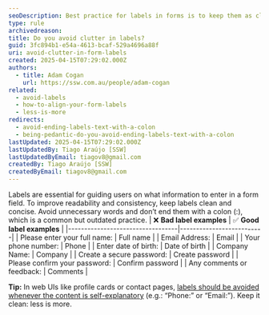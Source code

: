 ```yaml
---
seoDescription: Best practice for labels in forms is to keep them as clean and short as possible, and avoid ending with a colon.
type: rule
archivedreason:
title: Do you avoid clutter in labels?
guid: 3fc894b1-e54a-4613-bcaf-529a4696a88f
uri: avoid-clutter-in-form-labels
created: 2025-04-15T07:29:02.000Z
authors:
  - title: Adam Cogan
    url: https://ssw.com.au/people/adam-cogan
related:
  - avoid-labels
  - how-to-align-your-form-labels
  - less-is-more
redirects:
  - avoid-ending-labels-text-with-a-colon
  - being-pedantic-do-you-avoid-ending-labels-text-with-a-colon
lastUpdated: 2025-04-15T07:29:02.000Z
lastUpdatedBy: Tiago Araújo [SSW]
lastUpdatedByEmail: tiagov8@gmail.com
createdBy: Tiago Araújo [SSW]
createdByEmail: tiagov8@gmail.com
---
```


Labels are essential for guiding users on what information to enter in a form field. To improve readability and consistency, keep labels clean and concise. Avoid unnecessary words and don’t end them with a colon (:), which is a common but outdated practice.
| ❌ **Bad label examples** | ✅ **Good label examples**       |
|----------------------------------|--------------------------|
| Please enter your full name:     | Full name                |
| Email Address:                   | Email                    |
| Your phone number:               | Phone                    |
| Enter date of birth:             | Date of birth            |
| Company Name:                    | Company                  |
| Create a secure password:        | Create password          |
| Please confirm your password:    | Confirm password         |
| Any comments or feedback:        | Comments                 |

**Tip:** In web UIs like profile cards or contact pages, [labels should be avoided whenever the content is self-explanatory](/avoid-labels) (e.g.: “Phone:” or “Email:”). Keep it clean: less is more.
